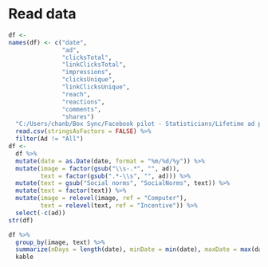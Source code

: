 # Read data

```r
df <-
names(df) <- c("date",
               "ad",
               "clicksTotal",
               "linkClicksTotal",
               "impressions",
               "clicksUnique",
               "linkClicksUnique",
               "reach",
               "reactions",
               "comments",
               "shares")
  "C:/Users/chanb/Box Sync/Facebook pilot - Statisticians/Lifetime ad performance by ad-day 6.8.17.csv" %>% 
  read.csv(stringsAsFactors = FALSE) %>% 
  filter(Ad != "All")
df <-
  df %>% 
  mutate(date = as.Date(date, format = "%m/%d/%y")) %>% 
  mutate(image = factor(gsub("\\s-.*", "", ad)),
         text = factor(gsub(".*-\\s", "", ad))) %>% 
  mutate(text = gsub("Social norms", "SocialNorms", text)) %>% 
  mutate(text = factor(text)) %>% 
  mutate(image = relevel(image, ref = "Computer"),
         text = relevel(text, ref = "Incentive")) %>% 
  select(-c(ad))
str(df)
```

```r
df %>% 
  group_by(image, text) %>% 
  summarize(nDays = length(date), minDate = min(date), maxDate = max(date)) %>% 
  kable
```
